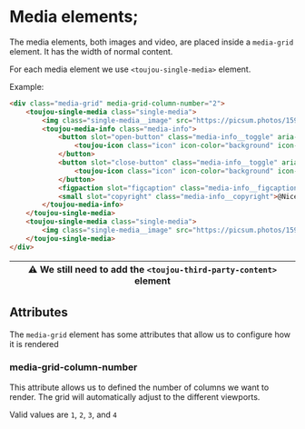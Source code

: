 # Media elements;
The media elements, both images and video, are placed inside a `media-grid` element. It has the width of normal content.

For each media element we use `<toujou-single-media>` element.

Example:
```html
<div class="media-grid" media-grid-column-number="2">
    <toujou-single-media class="single-media">
        <img class="single-media__image" src="https://picsum.photos/1599/900" alt="Nice image">
        <toujou-media-info class="media-info">
            <button slot="open-button" class="media-info__toggle" aria-label="Toggle the image caption and / or copyright">
                <toujou-icon class="icon" icon-color="background" icon-name="info" icon-size="ms"></toujou-icon>
            </button>
            <button slot="close-button" class="media-info__toggle" aria-label="Toggle the image caption and / or copyright">
                <toujou-icon class="icon" icon-color="background" icon-name="close" icon-size="ms"></toujou-icon>
            </button>
            <figpaction slot="figcaption" class="media-info__figcaption">This is a beautiful description</figpaction>
            <small slot="copyright" class="media-info__copyright">@Nice photographer</small>
        </toujou-media-info>
    </toujou-single-media>
    <toujou-single-media class="single-media">
        <img class="single-media__image" src="https://picsum.photos/1599/900" alt="Nice image">
    </toujou-single-media>
</div>
```

| ⚠️ We still need to add the `<toujou-third-party-content>` element |
|--------------------------------------------------------------------|

## Attributes

The `media-grid` element has some attributes that allow us to configure how it is rendered

### media-grid-column-number
This attribute allows us to defined the number of columns we want to render. The grid will automatically adjust to the different viewports.

Valid values are `1`, `2`, `3`, and `4`
